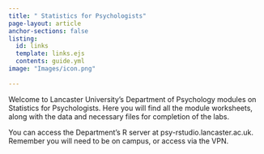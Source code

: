 ```yaml
---
title: " Statistics for Psychologists"
page-layout: article
anchor-sections: false
listing:
  id: links
  template: links.ejs
  contents: guide.yml
image: "Images/icon.png"
  
---
```


Welcome to Lancaster University's Department of Psychology modules on Statistics for Psychologists. Here you will find all the module worksheets, along with the data and necessary files for completion of the labs.

You can access the Department's R server at psy-rstudio.lancaster.ac.uk. Remember you will need to be on campus, or access via the VPN.

::: {#guide-links .column-screen-inset-right style="max-width: 400px;"}
:::